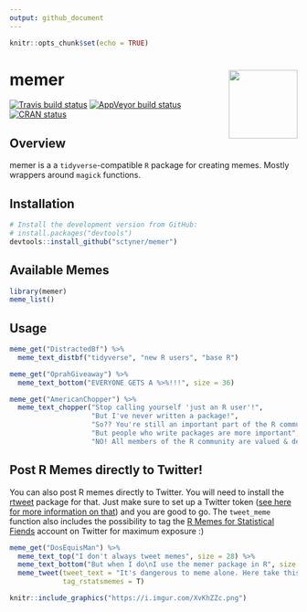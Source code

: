 ```yaml
---
output: github_document
---
```


```r
knitr::opts_chunk$set(echo = TRUE)
```


# memer  <img src="man/figures/logo.png" align="right" width="120" />
<!-- badges: start -->
[![Travis build status](https://travis-ci.org/sctyner/memer.svg?branch=master)](https://travis-ci.org/sctyner/memer)
[![AppVeyor build status](https://ci.appveyor.com/api/projects/status/github/sctyner/memer?branch=master&svg=true)](https://ci.appveyor.com/project/sctyner/memer)
[![CRAN status](https://www.r-pkg.org/badges/version/memer)](https://cran.r-project.org/package=memer)
<!-- badges: end -->

## Overview

memer is a a `tidyverse`-compatible `R` package for creating memes. Mostly wrappers around `magick` functions. 

## Installation

```r
# Install the development version from GitHub:
# install.packages("devtools")
devtools::install_github("sctyner/memer")
```

## Available Memes

```r
library(memer)
meme_list()
```

## Usage

```r
meme_get("DistractedBf") %>% 
  meme_text_distbf("tidyverse", "new R users", "base R")
```

```r
meme_get("OprahGiveaway") %>% 
  meme_text_bottom("EVERYONE GETS A %>%!!!", size = 36)
```

```r
meme_get("AmericanChopper") %>%
  meme_text_chopper("Stop calling yourself 'just an R user'!",
                    "But I've never written a package!",
                    "So?? You're still an important part of the R community!",
                    "But people who write packages are more important",
                    "NO! All members of the R community are valued & deserve respect!")
```


## Post R Memes directly to Twitter!

You can also post R memes directly to Twitter. You will need to install the [rtweet](https://github.com/mkearney/rtweet/) package for that. Just make sure to set up a Twitter token ([see here for more information on that](https://rtweet.info/articles/auth.html)) and you are good to go. The `tweet_meme` function also includes the possibility to tag the [R Memes for Statistical Fiends](https://twitter.com/rstatsmemes) account on Twitter for maximum exposure :)

```r
meme_get("DosEquisMan") %>% 
  meme_text_top("I don't always tweet memes", size = 28) %>% 
  meme_text_bottom("But when I do\nI use the memer package in R", size = 26) %>%
  meme_tweet(tweet_text = "It's dangerous to meme alone. Here take this.",
             tag_rstatsmemes = T)
```

```r
knitr::include_graphics("https://i.imgur.com/XvKhZZc.png")
```

